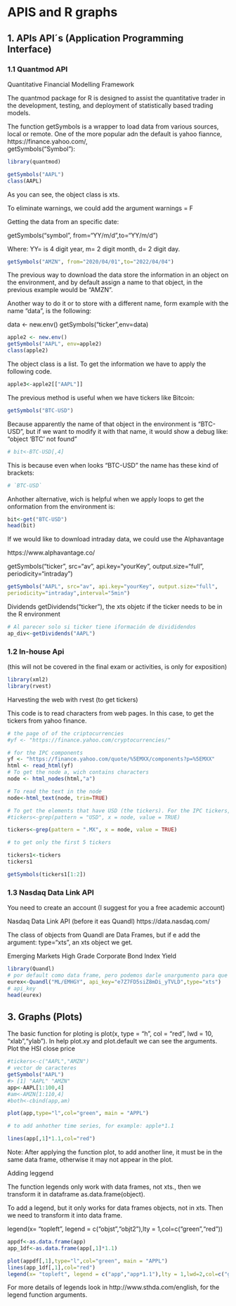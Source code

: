 # APIS and R graphs {#graphs}


## 1. APIs  API´s (Application Programming Interface)


### 1.1 Quantmod API
Quantitative Financial Modelling Framework


The quantmod package for R is designed to assist the quantitative trader in the development, testing, and deployment of statistically based trading models.

The function getSymbols is a wrapper to load data from various sources, local or remote. One of the more popular adn the default is yahoo fiannce,  https://finance.yahoo.com/,  
getSymbols("Symbol"):

```r
library(quantmod)

getSymbols("AAPL")
class(AAPL)
```


As you can see, the object class is xts. 

To eliminate warnings, we could add the argument warnings = F

Getting the data from an specific date:

getSymbols("symbol", from="YY/m/d",to="YY/m/d")

Where: YY= is 4 digit year, m= 2 digit month, d= 2 digit day.
           
```r
getSymbols("AMZN", from="2020/04/01",to="2022/04/04")
```

The previous way to download the data store the information in an object on the environment, and by default assign a name to that object, in the previous example would be "AMZN". 

Another way to do it or to store with a different name, form example with the name "data", is the following:

data <- new.env()
getSymbols("ticker",env=data)
```r
apple2 <- new.env()
getSymbols("AAPL", env=apple2)
class(apple2)
```
The object class is a list. To get the information we have to apply the following code.

```r
apple3<-apple2[["AAPL"]]
```

The previous method is useful when we have tickers like Bitcoin:

```r
getSymbols("BTC-USD")

```
Because apparently the name of that object in the environment is "BTC-USD", but if we want to modify it with that name, it would show a debug like: "object 'BTC' not found" 

```r
# bit<-BTC-USD[,4]
```

This is because even when looks  "BTC-USD" the name has these kind of brackets:

```r
# `BTC-USD`
```

Anhother alternative, wich is helpful when we apply loops to get the onformation from the environment is:
```r
bit<-get("BTC-USD")
head(bit)
```



If we would like to download intraday data, we could use the Alphavantage

https://www.alphavantage.co/

getSymbols("ticker", src="av", api.key="yourKey", output.size="full",
periodicity="intraday")

```r
getSymbols("AAPL", src="av", api.key="yourKey", output.size="full",
periodicity="intraday",interval="5min")
```


Dividends
getDividends("ticker"), the xts objetc if the ticker  needs to be in the R environment
```r
# Al parecer solo si ticker tiene iformación de divididendos
ap_div<-getDividends("AAPL")
```


### 1.2 In-house Api 

(this will not be covered in the final exam or activities, is only for exposition)
```r
library(xml2)
library(rvest)
```

Harvesting the web with rvest (to get tickers)


This code is to read characters from web pages. In this case, to get the tickers from yahoo finance.

```r
# the page of of the criptocurrencies
#yf <- "https://finance.yahoo.com/cryptocurrencies/"

# for the IPC components
yf <- "https://finance.yahoo.com/quote/%5EMXX/components?p=%5EMXX"
html <- read_html(yf)
# To get the node a, wich contains characters 
node <- html_nodes(html,"a")

# To read the text in the node
node<-html_text(node, trim=TRUE)

# To get the elements that have USD (the tickers). For the IPC tickers, replace "USD" with ".MX". For other tickers, print the node object and look for patterns or select by rows.
#tickers<-grep(pattern = "USD", x = node, value = TRUE)

tickers<-grep(pattern = ".MX", x = node, value = TRUE)

# to get only the first 5 tickers

tickers1<-tickers
tickers1
```



```r
getSymbols(tickers1[1:2]) 
```

### 1.3 Nasdaq Data Link API

You need to create an account (I suggest for you a free academic account)

Nasdaq Data Link API (before it eas Quandl)  https://data.nasdaq.com/


The class of objects from Quandl are Data Frames, but if e add the argument: type="xts", an xts object we get.

Emerging Markets High Grade Corporate Bond Index Yield

```r
library(Quandl)
# por default como data frame, pero podemos darle unargumento para que sea xts la descarga
eurex<-Quandl("ML/EMHGY", api_key="e7Z7FD5siZ8mDi_yTVLD",type="xts")
# api_key 
head(eurex)
```


## 3. Graphs (Plots)
 The  basic function for ploting is plot(x, type = "h", col = "red", lwd = 10, "xlab","ylab").
In help plot.xy and plot.default we can see the arguments.
Plot the HSI close price
```r
#tickers<-c("AAPL","AMZN")
# vector de caracteres
getSymbols("AAPL")
#> [1] "AAPL" "AMZN"
app<-AAPL[1:100,4]
#am<-AMZN[1:110,4]
#both<-cbind(app,am) 
```



```r
plot(app,type="l",col="green", main = "APPL")

# to add anhother time series, for example: apple*1.1

lines(app[,1]*1.1,col="red")
```


Note: After applying the function plot, to add another line, it must be in the same  data frame, otherwise it may not appear in the plot.  

Adding leggend

The function legends only work with data frames, not xts., then we transform it in dataframe
as.data.frame(object). 

To add a legend, but it only works for data frames objects, not in xts. Then we need to transform it into data frame.

legend(x= "topleft", legend = c("objst","objt2"),lty = 1,col=c("green","red"))
```r
appdf<-as.data.frame(app)
app_1df<-as.data.frame(app[,1]*1.1)

plot(appdf[,1],type="l",col="green", main = "APPL") 
lines(app_1df[,1],col="red") 
legend(x= "topleft", legend = c("app","app*1.1"),lty = 1,lwd=2,col=c("green","red"))
```

For more details of legends look in http://www.sthda.com/english, for the legend function arguments.

